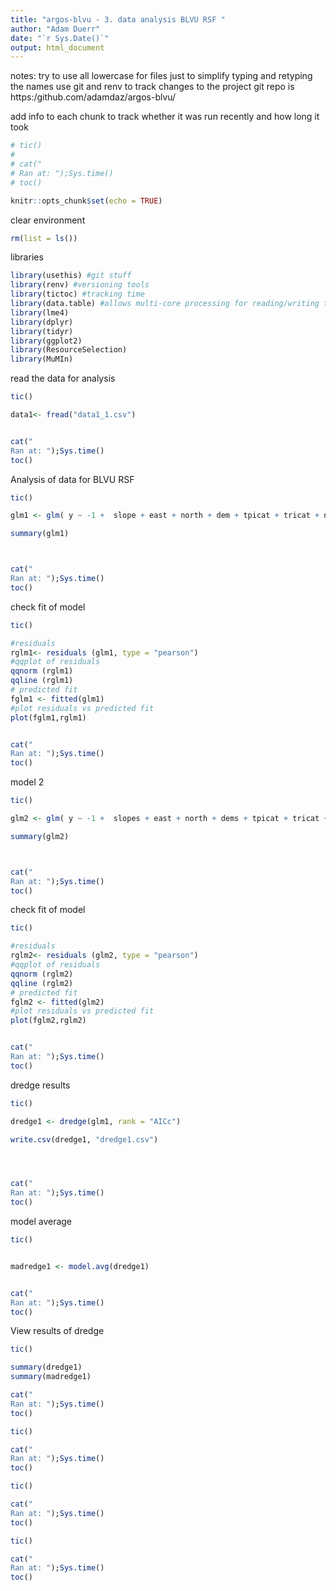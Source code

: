 ```yaml
---
title: "argos-blvu - 3. data analysis BLVU RSF "
author: "Adam Duerr"
date: "`r Sys.Date()`"
output: html_document
---
```


notes: try to use all lowercase for files just to simplify typing and retyping the names
use git and renv to track changes to the project
git repo is https:/github.com/adamdaz/argos-blvu/

add info to each chunk to track whether it was run recently and how long it took
```r
# tic()
# 
# cat("
# Ran at: ");Sys.time()
# toc()
```


```r
knitr::opts_chunk$set(echo = TRUE)
```


clear environment 
```r
rm(list = ls())

```


libraries
```r
library(usethis) #git stuff
library(renv) #versioning tools
library(tictoc) #tracking time
library(data.table) #allows multi-core processing for reading/writing tables = fast!
library(lme4)
library(dplyr)
library(tidyr)
library(ggplot2)
library(ResourceSelection)
library(MuMIn)
```


read the data for analysis 
```r
tic()

data1<- fread("data1_1.csv")


cat("
Ran at: ");Sys.time()
toc()
```


Analysis of data for BLVU RSF


```r
tic()

glm1 <- glm( y ~ -1 +  slope + east + north + dem + tpicat + tricat + nlcdcat + drd , family = binomial  , data = data1, na.action = na.fail)

summary(glm1)



cat("
Ran at: ");Sys.time()
toc()
```

check fit of model

```r
tic()

#residuals
rglm1<- residuals (glm1, type = "pearson")
#qqplot of residuals
qqnorm (rglm1)
qqline (rglm1)
# predicted fit
fglm1 <- fitted(glm1)
#plot residuals vs predicted fit
plot(fglm1,rglm1)


cat("
Ran at: ");Sys.time()
toc()
```

model 2
```r
tic()

glm2 <- glm( y ~ -1 +  slopes + east + north + dems + tpicat + tricat + nlcdcat + drds , family = binomial  , data = data1, na.action = na.fail)

summary(glm2)



cat("
Ran at: ");Sys.time()
toc()
```
check fit of model

```r
tic()

#residuals
rglm2<- residuals (glm2, type = "pearson")
#qqplot of residuals
qqnorm (rglm2)
qqline (rglm2)
# predicted fit
fglm2 <- fitted(glm2)
#plot residuals vs predicted fit
plot(fglm2,rglm2)


cat("
Ran at: ");Sys.time()
toc()
```


dredge results


```r
tic()

dredge1 <- dredge(glm1, rank = "AICc")

write.csv(dredge1, "dredge1.csv")




cat("
Ran at: ");Sys.time()
toc()
```


model average

```r
tic()


madredge1 <- model.avg(dredge1)


cat("
Ran at: ");Sys.time()
toc()
```


View results of dredge


```r
tic()

summary(dredge1)
summary(madredge1)

cat("
Ran at: ");Sys.time()
toc()
```





```r
tic()

cat("
Ran at: ");Sys.time()
toc()
```





```r
tic()

cat("
Ran at: ");Sys.time()
toc()
```





```r
tic()

cat("
Ran at: ");Sys.time()
toc()
```



